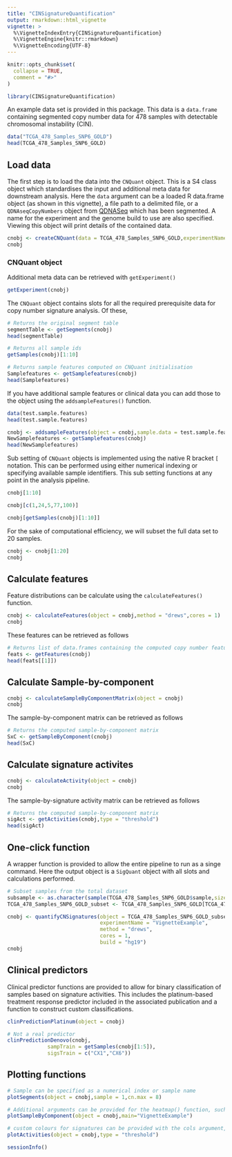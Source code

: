 ```yaml
---
title: "CINSignatureQuantification"
output: rmarkdown::html_vignette
vignette: >
  %\VignetteIndexEntry{CINSignatureQuantification}
  %\VignetteEngine{knitr::rmarkdown}
  %\VignetteEncoding{UTF-8}
---
```


```r
knitr::opts_chunk$set(
  collapse = TRUE,
  comment = "#>"
)
```

```r
library(CINSignatureQuantification)
```

An example data set is provided in this package. This data is a `data.frame` containing segmented copy number data for 478 samples with detectable chromosomal instability (CIN).

```r
data("TCGA_478_Samples_SNP6_GOLD")
head(TCGA_478_Samples_SNP6_GOLD)
```
## Load data

The first step is to load the data into the `CNQuant` object. This is a S4 class object which standardises the input and additional meta data for downstream analysis. Here the `data` argument can be a loaded R data.frame object (as shown in this vignette), a file path to a delimited file, or a `QDNAseqCopyNumbers` object from [QDNASeq](https://github.com/ccagc/QDNAseq) which has been segmented. A name for the experiment and the genome build to use are also specified. Viewing this object will print details of the contained data.

```r
cnobj <- createCNQuant(data = TCGA_478_Samples_SNP6_GOLD,experimentName = "VignetteExample",build = "hg19")
cnobj
```
### CNQuant object

Additional meta data can be retrieved with `getExperiment()`

```r
getExperiment(cnobj)
```

The `CNQuant` object contains slots for all the required prerequisite data for copy number signature analysis. Of these, 

```r
# Returns the original segment table
segmentTable <- getSegments(cnobj)
head(segmentTable)
```

```r
# Returns all sample ids 
getSamples(cnobj)[1:10]
```

```r
# Returns sample features computed on CNQuant initialisation
Samplefeatures <- getSamplefeatures(cnobj)
head(Samplefeatures)
```

If you have additional sample features or clinical data you can add those to the object using the `addsampleFeatures()` function.

```r
data(test.sample.features)
head(test.sample.features)
```

```r
cnobj <- addsampleFeatures(object = cnobj,sample.data = test.sample.features,id.col = "sample")
NewSamplefeatures <- getSamplefeatures(cnobj)
head(NewSamplefeatures)
```

Sub setting of `CNQuant` objects is implemented using the native R bracket `[` notation. This can be performed using either numerical indexing or specifying available sample identifiers. This sub setting functions at any point in the analysis pipeline.

```r
cnobj[1:10]
```

```r
cnobj[c(1,24,5,77,100)]
```

```r
cnobj[getSamples(cnobj)[1:10]]
```

For the sake of computational efficiency, we will subset the full data set to 20 samples.

```r
cnobj <- cnobj[1:20]
cnobj
```

## Calculate features

Feature distributions can be calculate using the `calculateFeatures()` function. 

```r
cnobj <- calculateFeatures(object = cnobj,method = "drews",cores = 1)
cnobj
```

These features can be retrieved as follows

```r
# Returns list of data.frames containing the computed copy number features
feats <- getFeatures(cnobj)
head(feats[[1]])
```
## Calculate Sample-by-component

```r
cnobj <- calculateSampleByComponentMatrix(object = cnobj)
cnobj
```

The sample-by-component matrix can be retrieved as follows

```r
# Returns the computed sample-by-component matrix
SxC <- getSampleByComponent(cnobj)
head(SxC)
```

## Calculate signature activites

```r
cnobj <- calculateActivity(object = cnobj)
cnobj
```

The sample-by-signature activity matrix can be retrieved as follows

```r
# Returns the computed sample-by-component matrix
sigAct <- getActivities(cnobj,type = "threshold")
head(sigAct)
```

## One-click function

A wrapper function is provided to allow the entire pipeline to run as a singe command. Here the output object is a `SigQuant` object with all slots and calculations performed.

```r
# Subset samples from the total dataset
subsample <- as.character(sample(TCGA_478_Samples_SNP6_GOLD$sample,size = 20))
TCGA_478_Samples_SNP6_GOLD_subset <- TCGA_478_Samples_SNP6_GOLD[TCGA_478_Samples_SNP6_GOLD$sample %in% subsample,]
```

```r
cnobj <- quantifyCNSignatures(object = TCGA_478_Samples_SNP6_GOLD_subset,
                              experimentName = "VignetteExample",
                              method = "drews",
                              cores = 1,
                              build = "hg19")
cnobj
```

## Clinical predictors

Clinical predictor functions are provided to allow for binary classification of samples based on signature activities. This includes the platinum-based treatment response predictor included in the associated publication and a function to construct custom classifications.

```r
clinPredictionPlatinum(object = cnobj)
```

```r
# Not a real predictor
clinPredictionDenovo(cnobj,
             sampTrain = getSamples(cnobj[1:5]),
             sigsTrain = c("CX1","CX6"))
```
## Plotting functions

```r
# Sample can be specified as a numerical index or sample name
plotSegments(object = cnobj,sample = 1,cn.max = 8)
```

```r
# Additional arguments can be provided for the heatmap() function, such as "main" shown in the example below
plotSampleByComponent(object = cnobj,main="VignetteExample")
```

```r
# custom colours for signatures can be provided with the cols argument, the length of which must match the number of signatures
plotActivities(object = cnobj,type = "threshold")
```

```r
sessionInfo()
```
